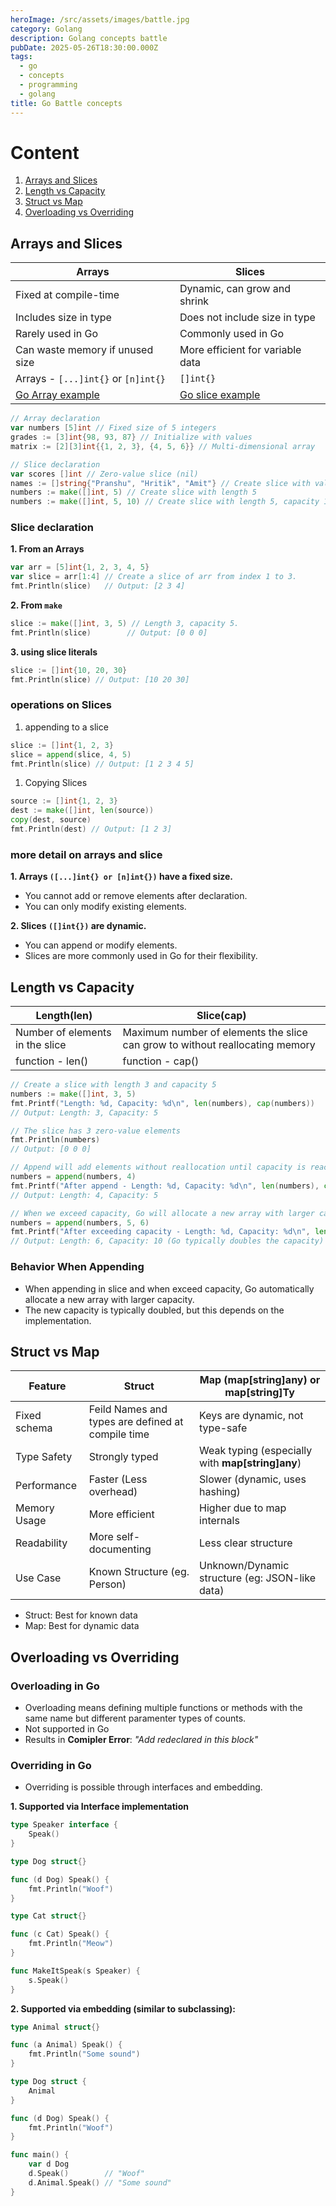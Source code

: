 ```yaml
---
heroImage: /src/assets/images/battle.jpg
category: Golang
description: Golang concepts battle
pubDate: 2025-05-26T18:30:00.000Z
tags:
  - go
  - concepts
  - programming
  - golang
title: Go Battle concepts
---
```


# Content

1. [Arrays and Slices](#arrays-and-slices)
2. [Length vs Capacity](#length-vs-capacity)
3. [Struct vs Map](#struct-vs-map)
4. [Overloading vs Overriding](#overloading-vs-overriding)

## Arrays and Slices

| Arrays                                                                           | Slices                                                                           |
| -------------------------------------------------------------------------------- | -------------------------------------------------------------------------------- |
| Fixed at compile-time                                                            | Dynamic, can grow and shrink                                                     |
| Includes size in type                                                            | Does not include size in type                                                    |
| Rarely used in Go                                                                | Commonly used in Go                                                              |
| Can waste memory if unused size                                                  | More efficient for variable data                                                 |
| Arrays - `[...]int{}` or `[n]int{}`                                              | `[]int{}`                                                                        |
| [Go Array example](https://github.com/kitparl/dust-repo/tree/main/go/06_Arrays/) | [Go slice example](https://github.com/kitparl/dust-repo/tree/main/go/07_Slices/) |

```go
// Array declaration
var numbers [5]int // Fixed size of 5 integers
grades := [3]int{98, 93, 87} // Initialize with values
matrix := [2][3]int{{1, 2, 3}, {4, 5, 6}} // Multi-dimensional array

// Slice declaration
var scores []int // Zero-value slice (nil)
names := []string{"Pranshu", "Hritik", "Amit"} // Create slice with values
numbers := make([]int, 5) // Create slice with length 5
numbers := make([]int, 5, 10) // Create slice with length 5, capacity 10
```

### Slice declaration

**1. From an Arrays**

```go
var arr = [5]int{1, 2, 3, 4, 5}
var slice = arr[1:4] // Create a slice of arr from index 1 to 3.
fmt.Println(slice)   // Output: [2 3 4]
```

**2. From `make`**

```go
slice := make([]int, 3, 5) // Length 3, capacity 5.
fmt.Println(slice)        // Output: [0 0 0]
```

**3. using slice literals**

```go
slice := []int{10, 20, 30}
fmt.Println(slice) // Output: [10 20 30]
```

### operations on Slices

1. appending to a slice

```go
slice := []int{1, 2, 3}
slice = append(slice, 4, 5)
fmt.Println(slice) // Output: [1 2 3 4 5]
```

1. Copying Slices

```go
source := []int{1, 2, 3}
dest := make([]int, len(source))
copy(dest, source)
fmt.Println(dest) // Output: [1 2 3]
```

### more detail on arrays and slice

**1. Arrays `([...]int{} or [n]int{})` have a fixed size.**

- You cannot add or remove elements after declaration.
- You can only modify existing elements.

**2. Slices `([]int{})` are dynamic.**

- You can append or modify elements.
- Slices are more commonly used in Go for their flexibility.

## Length vs Capacity

| Length(len)                     | Slice(cap)                                                                   |
| ------------------------------- | ---------------------------------------------------------------------------- |
| Number of elements in the slice | Maximum number of elements the slice can grow to without reallocating memory |
| function - len()                | function - cap()                                                             |

```go
// Create a slice with length 3 and capacity 5
numbers := make([]int, 3, 5)
fmt.Printf("Length: %d, Capacity: %d\n", len(numbers), cap(numbers))
// Output: Length: 3, Capacity: 5

// The slice has 3 zero-value elements
fmt.Println(numbers)
// Output: [0 0 0]

// Append will add elements without reallocation until capacity is reached
numbers = append(numbers, 4)
fmt.Printf("After append - Length: %d, Capacity: %d\n", len(numbers), cap(numbers))
// Output: Length: 4, Capacity: 5

// When we exceed capacity, Go will allocate a new array with larger capacity
numbers = append(numbers, 5, 6)
fmt.Printf("After exceeding capacity - Length: %d, Capacity: %d\n", len(numbers), cap(numbers))
// Output: Length: 6, Capacity: 10 (Go typically doubles the capacity)
```

### Behavior When Appending

- When appending in slice and when exceed capacity, Go automatically allocate a new array with larger capacity.
- The new capacity is typically doubled, but this depends on the implementation.

## Struct vs Map

| Feature      | Struct                                            | Map (map\[string]any) or map\[string]Ty           |
| ------------ | ------------------------------------------------- | ------------------------------------------------- |
| Fixed schema | Feild Names and types are defined at compile time | Keys are dynamic, not type-safe                   |
| Type Safety  | Strongly typed                                    | Weak typing (especially with **map\[string]any**) |
| Performance  | Faster (Less overhead)                            | Slower (dynamic, uses hashing)                    |
| Memory Usage | More efficient                                    | Higher due to map internals                       |
| Readability  | More self-documenting                             | Less clear structure                              |
| Use Case     | Known Structure (eg. Person)                      | Unknown/Dynamic structure (eg: JSON-like data)    |

- Struct: Best for known data
- Map: Best for dynamic data

## Overloading vs Overriding

### Overloading in Go

- Overloading means defining multiple functions or methods with the same name but different paramenter types of counts.
- Not supported in Go
- Results in **Comipler Error**: _"Add redeclared in this block"_

### Overriding in Go

- Overriding is possible through interfaces and embedding.

**1. Supported via Interface implementation**

```go
type Speaker interface {
    Speak()
}

type Dog struct{}

func (d Dog) Speak() {
    fmt.Println("Woof")
}

type Cat struct{}

func (c Cat) Speak() {
    fmt.Println("Meow")
}

func MakeItSpeak(s Speaker) {
    s.Speak()
}
```

**2. Supported via embedding (similar to subclassing):**

```go
type Animal struct{}

func (a Animal) Speak() {
    fmt.Println("Some sound")
}

type Dog struct {
    Animal
}

func (d Dog) Speak() {
    fmt.Println("Woof")
}

func main() {
    var d Dog
    d.Speak()        // "Woof"
    d.Animal.Speak() // "Some sound"
}

```
